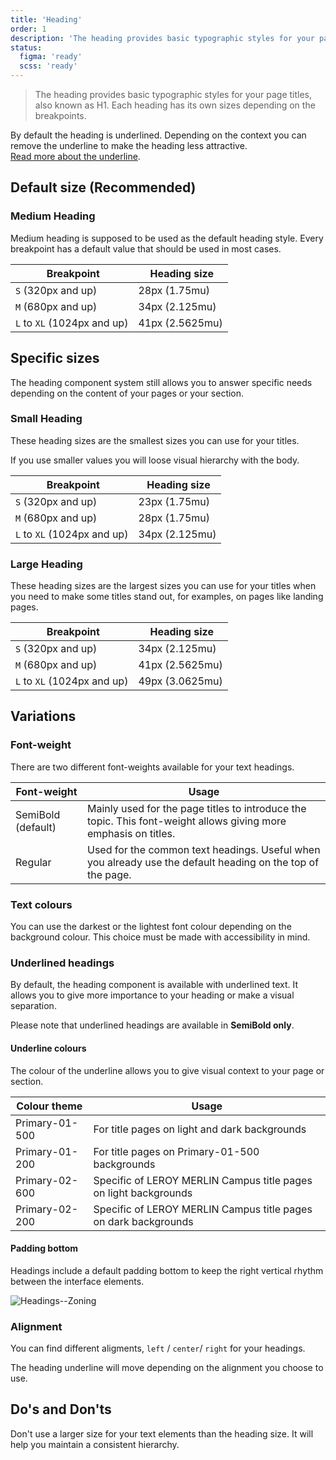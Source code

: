 ```yaml
---
title: 'Heading'
order: 1
description: 'The heading provides basic typographic styles for your page titles, also known as H1. Each heading has its own sizes depending on the breakpoints.'
status:
  figma: 'ready'
  scss: 'ready'
---
```


> The heading provides basic typographic styles for your page titles, also known as H1. Each heading has its own sizes depending on the breakpoints.

<Highlight theme="tips" title="Heading styles">

By default the heading is underlined. Depending on the context you can remove the underline to make the heading less attractive. <br />
[Read more about the underline](/Components/Heading/#underline-colours).

</Highlight>

<Preview path="Heading-base" nude />

## Default size (Recommended)

### Medium Heading

Medium heading is supposed to be used as the default heading style. Every breakpoint has a default value that should be used in most cases.

|  Breakpoint                 |  Heading size   |
| --------------------------- | --------------- |
| `S` (320px and up)          | 28px (1.75mu)   |
| `M` (680px and up)          | 34px (2.125mu)  |
| `L` to `XL` (1024px and up) | 41px (2.5625mu) |

<Preview path="HeadingMedium" nude />

## Specific sizes

The heading component system still allows you to answer specific needs depending on the content of your pages or your section.

### Small Heading

These heading sizes are the smallest sizes you can use for your titles.

<Highlight theme="warning" title="Be aware">
  If you use smaller values you will loose visual hierarchy with the body.
</Highlight>

|  Breakpoint                 |  Heading size  |
| --------------------------- | -------------- |
| `S` (320px and up)          | 23px (1.75mu)  |
| `M` (680px and up)          | 28px (1.75mu)  |
| `L` to `XL` (1024px and up) | 34px (2.125mu) |

<Preview path="HeadingSmall" nude />

### Large Heading

These heading sizes are the largest sizes you can use for your titles when you need to make some titles stand out, for examples, on pages like landing pages.

|  Breakpoint                 |  Heading size   |
| --------------------------- | --------------- |
| `S` (320px and up)          | 34px (2.125mu)  |
| `M` (680px and up)          | 41px (2.5625mu) |
| `L` to `XL` (1024px and up) | 49px (3.0625mu) |

<Preview path="HeadingLarge" nude />

## Variations

### Font-weight

There are two different font-weights available for your text headings.

| Font-weight        | Usage                                                                                                           |
| ------------------ | --------------------------------------------------------------------------------------------------------------- |
| SemiBold (default) | Mainly used for the page titles to introduce the topic. This font-weight allows giving more emphasis on titles. |
| Regular            | Used for the common text headings. Useful when you already use the default heading on the top of the page.      |

### Text colours

You can use the darkest or the lightest font colour depending on the background colour. This choice must be made with accessibility in mind.

<Preview path="Heading-colors" nude />

### Underlined headings

By default, the heading component is available with underlined text. It allows you to give more importance to your heading or make a visual separation.

<Highlight theme="warning">

Please note that underlined headings are available in **SemiBold only**.

</Highlight>

#### Underline colours

The colour of the underline allows you to give visual context to your page or section.

| Colour theme   | Usage                                                            |
| -------------- | ---------------------------------------------------------------- |
| Primary-01-500 | For title pages on light and dark backgrounds                    |
| Primary-01-200 | For title pages on Primary-01-500 backgrounds                    |
| Primary-02-600 | Specific of LEROY MERLIN Campus title pages on light backgrounds |
| Primary-02-200 | Specific of LEROY MERLIN Campus title pages on dark backgrounds  |

<Preview path="Heading-underlines" nude />

#### Padding bottom

Headings include a default padding bottom to keep the right vertical rhythm between the interface elements.

![Headings--Zoning](Headings--Zoning.png)

### Alignment

You can find different aligments, `left` / `center`/ `right` for your headings.

<Highlight theme="tips">
  The heading underline will move depending on the alignment you choose to use.
</Highlight>

## Do's and Don'ts

<HintItem dont>
  Don't use a larger size for your text elements than the heading size. It will
  help you maintain a consistent hierarchy.
</HintItem>
